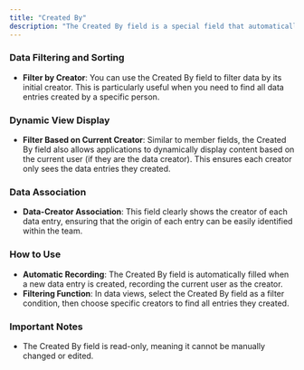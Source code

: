 ```yaml
---
title: "Created By"
description: "The Created By field is a special field that automatically identifies and records the initial creator of a data entry. It provides teams with a powerful way to track and manage data origins, particularly valuable in contexts where knowing the data source or responsible person is important."
---
```


### Data Filtering and Sorting

* **Filter by Creator**: You can use the Created By field to filter data by its initial creator. This is particularly useful when you need to find all data entries created by a specific person.

### Dynamic View Display

* **Filter Based on Current Creator**: Similar to member fields, the Created By field also allows applications to dynamically display content based on the current user (if they are the data creator). This ensures each creator only sees the data entries they created.

### Data Association

* **Data-Creator Association**: This field clearly shows the creator of each data entry, ensuring that the origin of each entry can be easily identified within the team.

### How to Use

* **Automatic Recording**: The Created By field is automatically filled when a new data entry is created, recording the current user as the creator.
* **Filtering Function**: In data views, select the Created By field as a filter condition, then choose specific creators to find all entries they created.

### Important Notes

* The Created By field is read-only, meaning it cannot be manually changed or edited.
